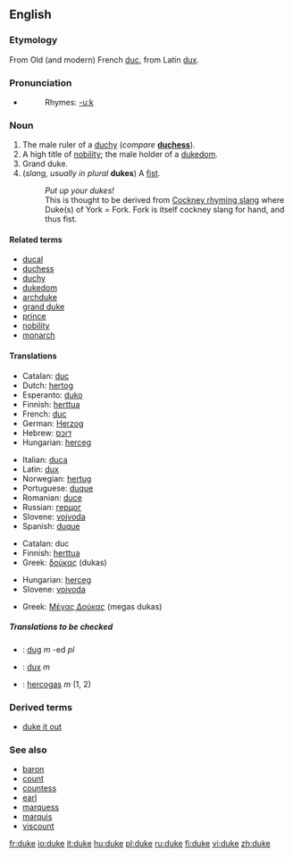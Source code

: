 {{see|Duke}}
==English==

===Etymology===
From Old (and modern) French [[duc]], from Latin [[dux]].

===Pronunciation===
{{IPA|/dju:k/ (''Commonwealth''), /du:k/ (''US'')}}
*{{audio|en-us-duke.ogg|Audio (US)}}
*:Rhymes: [[Rhymes:English:-uːk|-uːk]]

===Noun===
{{en-noun}}

# The male ruler of a [[duchy]] (''compare'' '''[[duchess]]''').
# A high title of [[nobility]]; the male holder of a [[dukedom]].
# Grand duke.
# (''slang, usually in plural'' '''dukes''') A [[fist]].
#:''Put up your dukes!''
#:This is thought to be derived from [[Wikipedia:Cockney rhyming slang|Cockney rhyming slang]] where Duke(s) of York = Fork. Fork is itself cockney slang for hand, and thus fist.
{{wikipedia}}

====Related terms====
*[[ducal]]
*[[duchess]]
*[[duchy]]
*[[dukedom]]
*[[archduke]]
*[[grand duke]]
*[[prince]]
*[[nobility]]
*[[monarch]]

====Translations====

{{trans-top|male ruler of a duchy}}
*Catalan: [[duc]] {{m}}
*Dutch: [[hertog]] {{m}}
*Esperanto: [[duko]]
*Finnish: [[herttua]]
*French: [[duc]] {{m}}
*German: [[Herzog]] {{m}}
*Hebrew: [[דוכס]]
*Hungarian: [[herceg]]
{{trans-mid}}
*Italian: [[duca]] {{m}}
*Latin: [[dux]] {{m}}
*Norwegian: [[hertug]]
*Portuguese: [[duque]] {{m}}
*Romanian: [[duce]] {{m}}
*Russian: [[герцог]] {{m}}
*Slovene: [[vojvoda]] {{m}}
*Spanish: [[duque]] {{m}}

{{trans-bottom}}

{{trans-top|male holder of a dukedom}}
*Catalan: duc
*Finnish: [[herttua]]
*Greek: [[δούκας]] (dukas)
{{trans-mid}}
*Hungarian: [[herceg]]
*Slovene: [[vojvoda]] {{m}}
{{trans-bottom}}

{{trans-top|Grand duke}}
*Greek: [[Μέγας Δούκας]] (megas dukas) {{m}}
{{trans-mid}}
{{trans-bottom}}

{{trans-top|slang: fist}}
{{trans-mid}}
{{trans-bottom}}

=====Translations to be checked=====
<!--Remove this section once all of the translations below have been moved into the tables above.-->
{{checktrans}}

*{{ttbc|Breton}}: [[dug]] ''m'' -ed ''pl''
*{{ttbc|Latin}}: [[dux]] ''m''
*{{ttbc|Lithuanian}}: [[hercogas]] ''m'' (1, 2)

===Derived terms===
*[[duke it out]]

===See also===
*[[baron]]
*[[count]]
*[[countess]]
*[[earl]]
*[[marquess]]
*[[marquis]]
*[[viscount]]

[[fr:duke]]
[[io:duke]]
[[it:duke]]
[[hu:duke]]
[[pl:duke]]
[[ru:duke]]
[[fi:duke]]
[[vi:duke]]
[[zh:duke]]